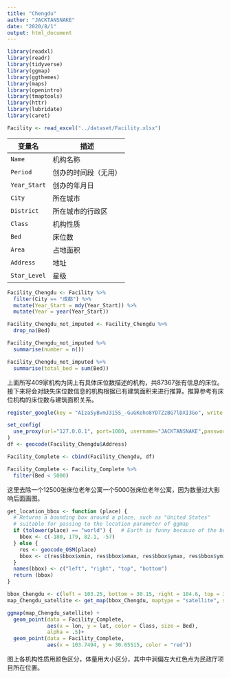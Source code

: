 ```yaml
---
title: "Chengdu"
author: "JACKTANSNAKE"
date: "2020/8/1"
output: html_document
---
```


```r
library(readxl)
library(readr)
library(tidyverse)
library(ggmap)
library(ggthemes)
library(maps) 
library(openintro)
library(tmaptools)
library(httr)
library(lubridate)
library(caret)
```

```r
Facility <- read_excel("../dataset/Facility.xlsx")
```

变量名        | 描述
------------- | --------------------
`Name`        | 机构名称
`Period`      | 创办的时间段（无用）
`Year_Start`  | 创办的年月日
`City`        | 所在城市
`District`    | 所在城市的行政区
`Class`       | 机构性质
`Bed`         | 床位数
`Area`        | 占地面积
`Address`     | 地址
`Star_Level`  | 星级

```r
Facility_Chengdu <- Facility %>%
  filter(City == "成都") %>%
  mutate(Year_Start = mdy(Year_Start)) %>%
  mutate(Year = year(Year_Start))

Facility_Chengdu_not_imputed <- Facility_Chengdu %>%
  drop_na(Bed)

Facility_Chengdu_not_imputed %>%
  summarise(number = n())

Facility_Chengdu_not_imputed %>%
  summarise(total_bed = sum(Bed))
```
上面所写409家机构为网上有具体床位数描述的机构，共87367张有信息的床位。接下来将会对缺失床位数信息的机构根据已有建筑面积来进行推算。推算参考有床位机构的床位数与建筑面积关系。

```r
register_google(key = "AIzaSyBvmJ3i5S_-GuGKeho8YD7ZzBG7lDXI3Go", write = TRUE)
```

```r
set_config(
  use_proxy(url="127.0.0.1", port=1080, username="JACKTANSNAKE",password="12q12q12q")
)
df <- geocode(Facility_Chengdu$Address)
```

```r
Facility_Complete <- cbind(Facility_Chengdu, df)
```

```r
Facility_Complete <- Facility_Complete %>%
  filter(Bed < 5000)
```

这里去除一个12500张床位老年公寓一个5000张床位老年公寓，因为数量过大影响后面画图。

```r
get_location_bbox <- function (place) {
  # Returns a bounding box around a place, such as "United States"
  # suitable for passing to the location parameter of ggmap
  if (tolower(place) == "world") {   # Earth is funny because of the bounds so handle it separately
    bbox <- c(-180, 179, 82.1, -57)
  } else {
    res <- geocode_OSM(place)
    bbox <- c(res$bbox$xmin, res$bbox$xmax, res$bbox$ymax, res$bbox$ymin)
  }
  names(bbox) <- c("left", "right", "top", "bottom")
  return (bbox)
}
```

```r
bbox_Chengdu <- c(left = 103.25, bottom = 30.15, right = 104.6, top = 31.15)
map_Chengdu_satellite <- get_map(bbox_Chengdu, maptype = "satellite", source = "osm")
```

```r
ggmap(map_Chengdu_satellite) + 
  geom_point(data = Facility_Complete,
             aes(x = lon, y = lat, color = Class, size = Bed),
             alpha = .5)+
  geom_point(data = Facility_Complete,
             aes(x = 103.7494, y = 30.65515, color = "red"))
```

图上各机构性质用颜色区分，体量用大小区分，其中中涧偏左大红色点为民政厅项目所在位置。